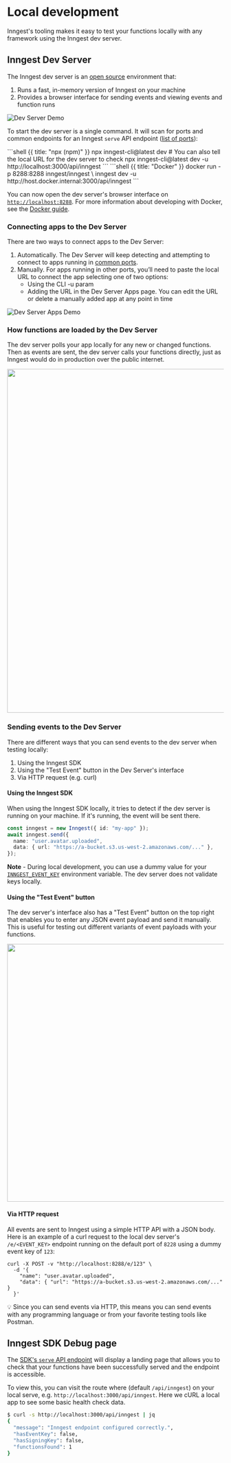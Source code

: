 # Local development

Inngest's tooling makes it easy to test your functions locally with any framework using the Inngest dev server.

## Inngest Dev Server

The Inngest dev server is an [open source](https://github.com/inngest/inngest) environment that:

1. Runs a fast, in-memory version of Inngest on your machine
2. Provides a browser interface for sending events and viewing events and function runs

![Dev Server Demo](/assets/docs/local-development/dev-server-demo.gif)

To start the dev server is a single command. It will scan for ports and common endpoints for an Inngest `serve` API endpoint ([list of ports](https://github.com/inngest/inngest/blob/ea67219e7e7c33451416249f98fd5ca48e99ba28/pkg/devserver/discovery.go#L15-L28)):

<CodeGroup>
```shell {{ title: "npx (npm)" }}
npx inngest-cli@latest dev
# You can also tell the local URL for the dev server to check
npx inngest-cli@latest dev -u http://localhost:3000/api/inngest
```
```shell {{ title: "Docker" }}
docker run -p 8288:8288 inngest/inngest \
  inngest dev -u http://host.docker.internal:3000/api/inngest
```
</CodeGroup>

You can now open the dev server's browser interface on [`http://localhost:8288`](http://localhost:8288). For more information about developing with Docker, see the [Docker guide](/docs/guides/development-with-docker).

### Connecting apps to the Dev Server

There are two ways to connect apps to the Dev Server:

1. Automatically. The Dev Server will keep detecting and attempting to connect to apps running in [common ports](https://github.com/inngest/inngest/blob/ea67219e7e7c33451416249f98fd5ca48e99ba28/pkg/devserver/discovery.go#L15-L30).
2. Manually. For apps running in other ports, you’ll need to paste the local URL to connect the app selecting one of two options:
    - Using the CLI -u param
    - Adding the URL in the Dev Server Apps page. You can edit the URL or delete a manually added app at any point in time

![Dev Server Apps Demo](/assets/docs/local-development/dev-server-apps-demo.gif)

### How functions are loaded by the Dev Server

The dev server polls your app locally for any new or changed functions. Then as events are sent, the dev server calls your functions directly, just as Inngest would do in production over the public internet.

<img
  src="/assets/docs/local-development/dev-server-diagram-v2.png"
  width="800"
  height={800/1800*674}
  quality="95"
/>


### Sending events to the Dev Server

There are different ways that you can send events to the dev server when testing locally:

1. Using the Inngest SDK
2. Using the "Test Event" button in the Dev Server's interface
3. Via HTTP request (e.g. curl)

#### Using the Inngest SDK

When using the Inngest SDK locally, it tries to detect if the dev server is running on your machine. If it's running, the event will be sent there.

```ts
const inngest = new Inngest({ id: "my-app" });
await inngest.send({
  name: "user.avatar.uploaded",
  data: { url: "https://a-bucket.s3.us-west-2.amazonaws.com/..." },
});
```

**Note** - During local development, you can use a dummy value for your [`INNGEST_EVENT_KEY`](/docs/sdk/environment-variables#inngest-event-key?ref=local-development) environment variable. The dev server does not validate keys locally.

#### Using the "Test Event" button

The dev server's interface also has a "Test Event" button on the top right that enables you to enter any JSON event payload and send it manually. This is useful for testing out different variants of event payloads with your functions.

<img
  src="/assets/docs/local-development/dev-server-send-event-modal.jpg"
  width="600"
  height={600/2288*1310}
  className="max-w-2xl rounded-md"
  quality="95"
/>

#### Via HTTP request

All events are sent to Inngest using a simple HTTP API with a JSON body. Here is an example of a curl request to the local dev server's `/e/<EVENT_KEY>` endpoint running on the default port of `8228` using a dummy event key of `123`:

```shell
curl -X POST -v "http://localhost:8288/e/123" \
  -d '{
    "name": "user.avatar.uploaded",
    "data": { "url": "https://a-bucket.s3.us-west-2.amazonaws.com/..." }
  }'
```

<Callout>
  💡 Since you can send events via HTTP, this means you can send events with any programming language or from your favorite testing tools like Postman.
</Callout>


## Inngest SDK Debug page

The [SDK's `serve` API endpoint](/docs/sdk/serve) will display a landing page that allows you to check that your functions have been successfully served and the endpoint is accessible.

To view this, you can visit the route where (default `/api/inngest`) on your local serve, e.g. `http://localhost:3000/api/inngest`. Here we cURL a local app to see some basic health check data.

```sh
$ curl -s http://localhost:3000/api/inngest | jq
{
  "message": "Inngest endpoint configured correctly.",
  "hasEventKey": false,
  "hasSigningKey": false,
  "functionsFound": 1
}
```
